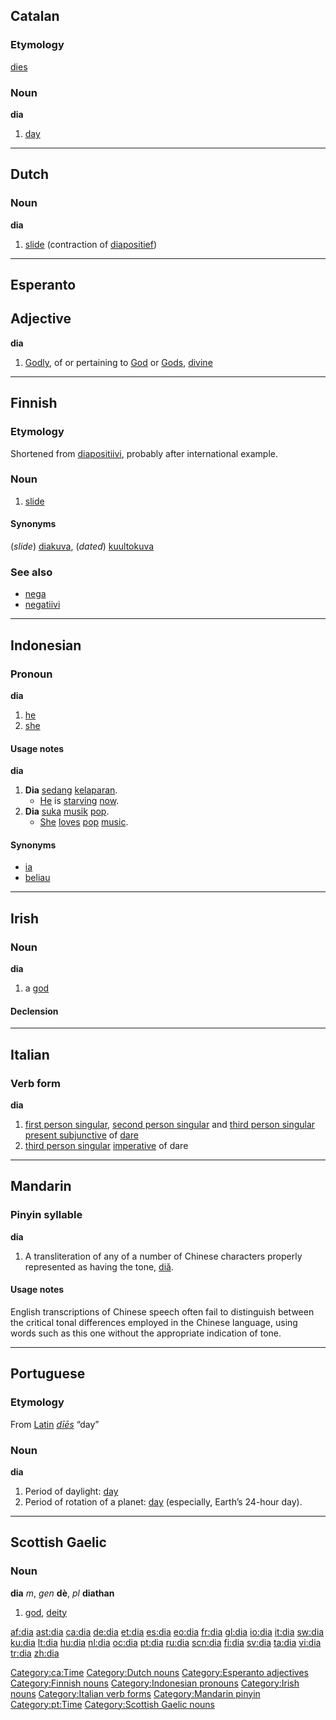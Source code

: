 {{see|Appendix:Variations of "dia"}}

==Catalan==

===Etymology===
{{L.}} [[dies]]

===Noun===
'''dia''' {{m}}

# [[day]]

[[Category:ca:Time]]

----

==Dutch==

===Noun===
'''dia''' {{m}}

# {{photography|lang=nl}} [[slide]] (contraction of [[diapositief]])

[[Category:Dutch nouns]]

----

==Esperanto==

==Adjective==
'''dia'''

# [[Godly]], of or pertaining to [[God]] or [[Gods]], [[divine]]

[[Category:Esperanto adjectives]]

----

==Finnish==

===Etymology===
Shortened from [[diapositiivi]], probably after international example.

===Noun===
{{fi-noun|di|type=kala}}

# {{photography|lang=fi}} [[slide]]

====Synonyms====
(''slide'') [[diakuva]], (''dated'') [[kuultokuva]]

===See also===
*[[nega]]
*[[negatiivi]]

[[Category:Finnish nouns]]

----

==Indonesian==

===Pronoun===
'''dia'''

# [[he]]
# [[she]]

====Usage notes====
'''dia'''

# '''Dia''' [[sedang]] [[lapar|kelaparan]].
#*[[he|He]] is [[starve|starving]] [[now]].
# '''Dia''' [[suka]] [[musik]] [[pop]].
#*[[she|She]] [[love]]s [[pop]] [[music]].

====Synonyms====
*[[ia]]
*[[beliau]]

[[Category:Indonesian pronouns]]

----

==Irish==

===Noun===
'''dia''' {{m}}

# a [[god]]

====Declension====
{{ga noun m irreg|d|ia|é|éithe|éithe}}

[[Category:Irish nouns]]

----

==Italian==

===Verb form===
'''dia'''

# [[first person singular]], [[second person singular]] and [[third person singular]] [[present subjunctive]] of [[dare#Italian|dare]]
# [[third person singular]] [[imperative]] of dare

[[Category:Italian verb forms]]

----

==Mandarin==

===Pinyin syllable===
'''dia'''

# A transliteration of any of a number of Chinese characters properly represented as having the tone, [[diǎ]].

====Usage notes====
English transcriptions of Chinese speech often fail to distinguish between the critical tonal differences employed in the Chinese language, using words such as this one without the appropriate indication of tone.

[[Category:Mandarin pinyin]]

----

==Portuguese==

===Etymology===
From [[Latin]] ''[[dies#Latin|dīēs]]'' “day”

===Noun===
'''dia''' {{m}}

# Period of daylight: [[day]]
# Period of rotation of a planet: [[day]] (especially, Earth’s 24-hour day).

[[Category:pt:Time]]

----

==Scottish Gaelic==

===Noun===
'''dia''' ''m'', ''gen'' '''dè''', ''pl'' '''diathan'''

# [[god]], [[deity]]

[[Category:Scottish Gaelic nouns]]

[[af:dia]]
[[ast:dia]]
[[ca:dia]]
[[de:dia]]
[[et:dia]]
[[es:dia]]
[[eo:dia]]
[[fr:dia]]
[[gl:dia]]
[[io:dia]]
[[it:dia]]
[[sw:dia]]
[[ku:dia]]
[[lt:dia]]
[[hu:dia]]
[[nl:dia]]
[[oc:dia]]
[[pt:dia]]
[[ru:dia]]
[[scn:dia]]
[[fi:dia]]
[[sv:dia]]
[[ta:dia]]
[[vi:dia]]
[[tr:dia]]
[[zh:dia]]